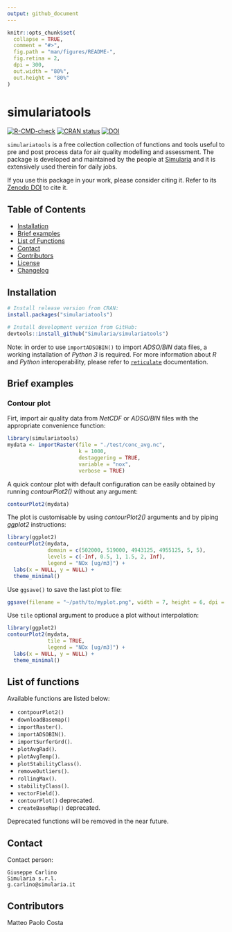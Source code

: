 ```yaml
---
output: github_document
---
```


<!-- README.md is generated from README.Rmd. Please edit that file -->

```r
knitr::opts_chunk$set(
  collapse = TRUE,
  comment = "#>",
  fig.path = "man/figures/README-",
  fig.retina = 2,
  dpi = 300,
  out.width = "80%",
  out.height = "80%"
)
```


# simulariatools

  <!-- badges: start -->
  [![R-CMD-check](https://github.com/Simularia/simulariatools/actions/workflows/R-CMD-check.yaml/badge.svg)](https://github.com/Simularia/simulariatools/actions/workflows/R-CMD-check.yaml)
  [![CRAN status](https://www.r-pkg.org/badges/version/simulariatools)](https://CRAN.R-project.org/package=simulariatools)
  [![DOI](https://zenodo.org/badge/DOI/10.5281/zenodo.165117.svg)](https://doi.org/10.5281/zenodo.596741)
  <!-- badges: end -->

`simulariatools` is a free collection collection of functions and tools useful to pre and post
process data for air quality modelling and assessment. 
The package is developed and maintained by the people at [Simularia](https://www.simularia.it)
and it is extensively used therein for daily jobs.

If you use this package in your work, please consider citing it.
Refer to its [Zenodo DOI](https://doi.org/10.5281/zenodo.596741) to cite it.

## Table of Contents

- [Installation](#installation)
- [Brief examples](#brief_examples)
- [List of Functions](#list_of_functions)
- [Contact](#contact)
- [Contributors](#contributors)
- [License](https://github.com/Simularia/simulariatools/blob/master/LICENSE.md)
- [Changelog](https://github.com/Simularia/simulariatools/blob/master/NEWS.md)

## Installation

```r
# Install release version from CRAN:
install.packages("simulariatools")

# Install development version from GitHub:
devtools::install_github("Simularia/simulariatools")
```

Note: in order to use `importADSOBIN()` to import *ADSO/BIN* data files, 
a working installation of *Python 3* is required.
For more information about *R* and *Python* interoperability, please refer to [`reticulate`](https://rstudio.github.io/reticulate/) documentation.

## Brief examples

### Contour plot

Firt, import air quality data from *NetCDF* or *ADSO/BIN* files with the appropriate 
convenience function:
```r
library(simulariatools)
mydata <- importRaster(file = "./test/conc_avg.nc",
                       k = 1000,
                       destaggering = TRUE,
                       variable = "nox",
                       verbose = TRUE)
```

A quick contour plot with default configuration can be easily obtained 
by running *contourPlot2()* without any argument:
```r
contourPlot2(mydata)
```
The plot is customisable by using *contourPlot2()* arguments and by piping *ggplot2* instructions:
```r
library(ggplot2)
contourPlot2(mydata, 
             domain = c(502000, 519000, 4943125, 4955125, 5, 5),
             levels = c(-Inf, 0.5, 1, 1.5, 2, Inf),
             legend = "NOx [ug/m3]") + 
  labs(x = NULL, y = NULL) +
  theme_minimal()
```

Use `ggsave()` to save the last plot to file:
```r
ggsave(filename = "~/path/to/myplot.png", width = 7, height = 6, dpi = 300)
```

Use `tile` optional argument to produce a plot without interpolation:
```r
library(ggplot2)
contourPlot2(mydata, 
             tile = TRUE,
             legend = "NOx [ug/m3]") + 
  labs(x = NULL, y = NULL) +
  theme_minimal()
```


## List of functions

Available functions are listed below:

- `contpourPlot2()`
- `downloadBasemap()`
- `importRaster()`.
- `importADSOBIN()`.
- `importSurferGrd()`.
- `plotAvgRad()`.
- `plotAvgTemp()`.
- `plotStabilityClass()`.
- `removeOutliers()`.
- `rollingMax()`.
- `stabilityClass()`.
- `vectorField()`.
- `contourPlot()` deprecated.
- `createBaseMap()` deprecated.

Deprecated functions will be removed in the near future.


## Contact

Contact person:

    Giuseppe Carlino
    Simularia s.r.l.
    g.carlino@simularia.it


## Contributors

Matteo Paolo Costa

